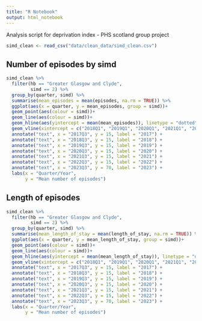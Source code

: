 ```yaml
---
title: "R Notebook"
output: html_notebook
---
```


Analysis script for deprivation index - PHS scotland group project

```r
simd_clean <- read_csv("data/clean_data/simd_clean.csv")
```
## Number of episodes by simd

```r
simd_clean %>% 
  filter(hb == "Greater Glasgow and Clyde",
         simd == 2) %>% 
  group_by(quarter, simd) %>% 
  summarise(mean_episodes = mean(episodes, na.rm = TRUE)) %>% 
  ggplot(aes(x = quarter, y = mean_episodes, group = simd))+
  geom_point(aes(colour = simd))+
  geom_line(aes(colour = simd))+
  geom_hline(aes(yintercept = mean(mean_episodes)), linetype = "dotted")+
  geom_vline(xintercept = c("2018Q1", "2019Q1", "2020Q1", "2021Q1", "2022Q1", "2023Q" ), linetype = 'dashed') +
  annotate("text", x = "2017Q3", y = 15, label = "2017") +
  annotate("text", x = "2018Q3", y = 15, label = "2018") +
  annotate("text", x = "2019Q3", y = 15, label = "2019") +
  annotate("text", x = "2020Q3", y = 15, label = "2020") +
  annotate("text", x = "2021Q3", y = 15, label = "2021") +
  annotate("text", x = "2022Q3", y = 15, label = "2022") +
  annotate("text", x = "2023Q3", y = 70, label = "2023") +
  labs(x = "Quarter/Year",
       y = "Mean number of episodes")
```


## Length of episodes

```r
simd_clean %>% 
  filter(hb == "Greater Glasgow and Clyde",
         simd == 2) %>% 
  group_by(quarter, simd) %>% 
  summarise(mean_length_of_stay = mean(length_of_stay, na.rm = TRUE)) %>% 
  ggplot(aes(x = quarter, y = mean_length_of_stay, group = simd))+
  geom_point(aes(colour = simd))+
  geom_line(aes(colour = simd))+
  geom_hline(aes(yintercept = mean(mean_length_of_stay)), linetype = "dotted")+
  geom_vline(xintercept = c("2018Q1", "2019Q1", "2020Q1", "2021Q1", "2022Q1", "2023Q" ), linetype = 'dashed') +
  annotate("text", x = "2017Q3", y = 15, label = "2017") +
  annotate("text", x = "2018Q3", y = 15, label = "2018") +
  annotate("text", x = "2019Q3", y = 15, label = "2019") +
  annotate("text", x = "2020Q3", y = 15, label = "2020") +
  annotate("text", x = "2021Q3", y = 15, label = "2021") +
  annotate("text", x = "2022Q3", y = 15, label = "2022") +
  annotate("text", x = "2023Q3", y = 70, label = "2023") +
  labs(x = "Quarter/Year",
       y = "Mean number of episodes")
```



